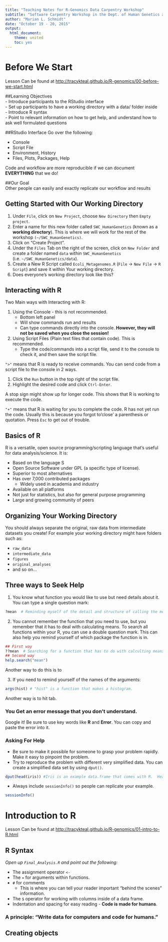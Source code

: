 ```yaml
---
title: "Teaching Notes for R-Genomics Data Carpentry Workshop"
subtitle: "Software Carpentry Workshop in the Dept. of Human Genetics at the University of Michigan"
author: "Marian L. Schmidt"
date: "October 19 - 20, 2015"
output:
  html_document:
    theme: united
    toc: yes
---
```


# Before We Start 
Lesson Can be found at <a href="http://tracykteal.github.io/R-genomics/00-before-we-start.html" target="_blank">http://tracykteal.github.io/R-genomics/00-before-we-start.html</a> 

##Learning Objectives  
- Introduce participants to the RStudio interface  
- Set up participants to have a working directory with a data/ folder inside  
- Introduce R syntax  
- Point to relevant information on how to get help, and understand how to ask well formulated questions

##RStudio Interface 
Go over the following:  

- Console  
- Script File
- Environment, History  
- Files, Plots, Packages, Help  

Code and workflow are more reproducible if we can document **EVERYTHING** that we do!  

##Our Goal  
Other people can easily and exactly replicate our workflow and results  

## Getting Started with Our Working Directory  
1. Under `File`, click on `New Project`, choose `New Directory` then `Empty project`.  
2. Enter a name for this new folder called `SWC_HumanGenetics` (known as a **working directory**).  This is where we will work for the rest of the workshop `(~/SWC_HumanGenetics)`.  
3. Click on "Create Project".  
4. Under the `Files` Tab on the right of the screen, click on `New Folder` and create a folder named `data` within `SWC_HumanGenetics` (i.e. `~/SWC_HumanGenetics/data`).  
5. Create a New R Script called `Ecoli_Metagenomes.R` (`File` -> `New File` -> `R Script`) and save it within Your working directory.  
6.  Does everyone's working directory look like this?  

##  Interacting with R  
Two Main ways with Interacting with R:  

1. Using the Console - this is not recommended.  
    + Bottom left panel  
    + Will show commands run and results  
    + Can type commands directly into the console.  **However, they will not be saved when you close the session!**
2.  Using Script Files (Plain text files that contain code).  This is recommended.  
    + Type the code/commands into a script file, send it to the console to check it, and then save the script file.  
  
    
`">"` means that R is ready to receive commands.  You can send code from a script file to the console in 2 ways.  

1. Click the `Run` button in the top right of the script file.  
2. Highlight the desired code and click `Ctrl-Enter`.  
  
A stop sign might show up for longer code.  This shows that R is working to execute the code.  
  
`"+"` means that R is waiting for you to complete the code.  R has not yet run the code.  Usually this is because you forgot to'close' a parenthesis or quotation.  Press `Esc` to get out of trouble.  

## Basics of R  
R is a versatile, open source programming/scripting language that's useful for data analysis/science.  It is:  

- Based on the language S  
- Open Source Software under GPL (a specific type of license).  
- Superior to most alternatives  
- Has over 7,000 contributed packages  
    + Widely used in academia and industry  
- Available on all platforms  
- Not just for statistics, but also for general purpose programming  
- Large and growing community of peers  

## Organizing Your Working Directory  
You should always separate the original, raw data from intermediate datasets you create!  For example your working directory might have folders such as:  

- `raw_data`  
- `intermediate_data`
- `figures`  
- `original_analyses`  
- and so on...  

## Three ways to Seek Help  

1.  You know what function you would like to use but need details about it.  You can type a single question mark:    
```r
?mean  # Reminding myself of the detail and structure of calling the mean function. 
```
2.  You cannot remember the function that you need to use, but you remember that it has to deal with calculating means.  To search all functions within your R, you can use a double question mark.  This can also help you remind yourself of which package the function is in.    
```r
## First way 
??mean  # Searching for a function that has to do with calculting means of some sort. 
## Second way 
help.search("mean")
```
Another way to do this is to 

3. If you need to remind yourself of the names of the arguments:  
```r
args(hist) # "hist" is a function that makes a histogram.
```
Another way is to hit tab.  

### You Get an error message that you don't understand. 

Google it!  Be sure to use key words like **R** and **Error**.  You can copy and paste the error into it.  

### Asking For Help  
- Be sure to make it possible for someone to grasp your problem rapidly.  Make it easy to pinpoint the problem.  
- Try to reproduce the problem with different very simplified data.  You can create a simplified data set by using `dput()`.  

```r
dput(head(iris)) #Iris is an example data.frame that comes with R.  Head only shows the first 6 rows.  
```
- Always include `sessionInfo()` so people can replicate your example.  

```r
sessionInfo()
```


  
# Introduction to R 
Lesson Can be found at <a href="http://tracykteal.github.io/R-genomics/01-intro-to-R.html" target="_blank">http://tracykteal.github.io/R-genomics/01-intro-to-R.html</a>   

## R Syntax  
*Open up `Final_Analysis.R` and point out the following:*  

- The assignment operator `<-`  
- The `=` for arguments within functions.  
- `#` for comments  
    + This is where you can tell your reader important "behind the scenes" information.
- The `$` operator for working with columns inside of a data frame.  
- Indentation and spacing for easy reading - **Code is made for humans**.  

### A principle:  "Write data for computers and code for humans."  

## Creating objects  

